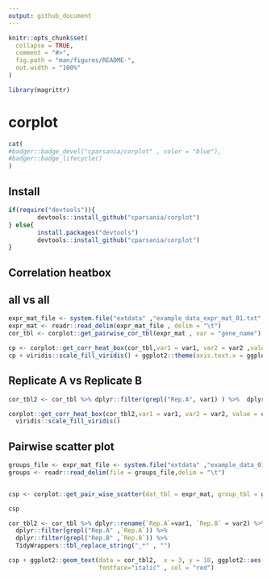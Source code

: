 ```yaml
---
output: github_document
---
```


<!-- README.md is generated from README.Rmd. Please edit that file -->

```r
knitr::opts_chunk$set(
  collapse = TRUE,
  comment = "#>",
  fig.path = "man/figures/README-",
  out.width = "100%"
)
```

```r
library(magrittr)
```
# corplot

<!-- badges: start -->

```r
cat(
#badger::badge_devel("cparsania/corplot" , color = "blue"),
#badger::badge_lifecycle()
)

```
<!-- badges: end -->

## Install 

```r
if(require("devtools")){
        devtools::install_github("cparsania/corplot")
} else{
        install.packages("devtools")
        devtools::install_github("cparsania/corplot")
}

```

## Correlation heatbox 

## all vs all

``` r

expr_mat_file <- system.file("extdata" ,"example_data_expr_mat_01.txt" , package = "corplot")
expr_mat <- readr::read_delim(expr_mat_file , delim = "\t") 
cor_tbl <- corplot::get_pairwise_cor_tbl(expr_mat , var = "gene_name")

cp <- corplot::get_corr_heat_box(cor_tbl,var1 = var1, var2 = var2 ,value = corr) 
cp + viridis::scale_fill_viridis() + ggplot2::theme(axis.text.x = ggplot2::element_text(angle=90))

```

## Replicate A vs Replicate B

```r
cor_tbl2 <- cor_tbl %>% dplyr::filter(grepl("Rep.A", var1) ) %>%  dplyr::filter(grepl("Rep.B", var2) )

corplot::get_corr_heat_box(cor_tbl2,var1 = var1, var2 = var2, value = corr) + 
  viridis::scale_fill_viridis() 

```

## Pairwise scatter plot 

``` r
groups_file <- expr_mat_file <- system.file("extdata" ,"example_data_01_sample_groups.txt" , package = "corplot")
groups <- readr::read_delim(file = groups_file,delim = "\t") 


csp <- corplot::get_pair_wise_scatter(dat_tbl = expr_mat, group_tbl = groups,var_plot = condition, var_plot_group = repl,dat_id = gene_name)

csp

cor_tbl2 <- cor_tbl %>% dplyr::rename(`Rep.A`=var1, `Rep.B` = var2) %>% 
  dplyr::filter(grepl("Rep.A" ,`Rep.A`)) %>%
  dplyr::filter(grepl("Rep.B" ,`Rep.B`)) %>% 
  TidyWrappers::tbl_replace_string("_*" , "")

csp + ggplot2::geom_text(data = cor_tbl2,  x = 3, y = 18, ggplot2::aes(label = paste("r","=",corr , sep = "")) , 
                         fontface="italic" , col = "red")



```






